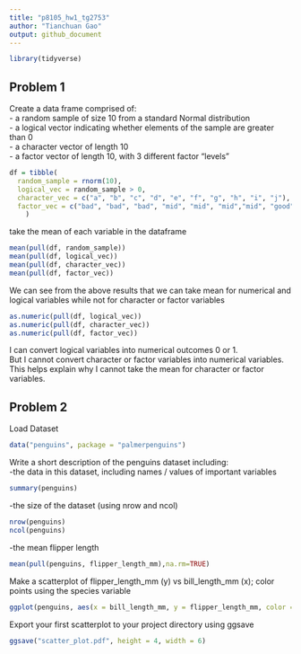 ```yaml
---
title: "p8105_hw1_tg2753"
author: "Tianchuan Gao"
output: github_document
---
```


```r
library(tidyverse)
```

## Problem 1
Create a data frame comprised of:  
- a random sample of size 10 from a standard Normal distribution  
- a logical vector indicating whether elements of the sample are greater than 0  
- a character vector of length 10  
- a factor vector of length 10, with 3 different factor “levels”  
```r
df = tibble(
  random_sample = rnorm(10),
  logical_vec = random_sample > 0,
  character_vec = c("a", "b", "c", "d", "e", "f", "g", "h", "i", "j"),
  factor_vec = c("bad", "bad", "bad", "mid", "mid", "mid","mid", "good", "good", "good")
    )
```

take the mean of each variable in the dataframe
```r
mean(pull(df, random_sample))
mean(pull(df, logical_vec))
mean(pull(df, character_vec))
mean(pull(df, factor_vec))
```

We can see from the above results that we can take mean for numerical and logical variables while not for character or factor variables

```r
as.numeric(pull(df, logical_vec))
as.numeric(pull(df, character_vec))
as.numeric(pull(df, factor_vec))
```
I can convert logical variables into numerical outcomes 0 or 1.  
But I cannot convert character or factor variables into numerical variables.  
This helps explain why I cannot take the mean for character or factor variables.  

## Problem 2

Load Dataset
```r
data("penguins", package = "palmerpenguins")
```
Write a short description of the penguins dataset including:  
-the data in this dataset, including names / values of important variables 
```r
summary(penguins)
```

-the size of the dataset (using nrow and ncol)  
```r
nrow(penguins)
ncol(penguins)
```

-the mean flipper length  
```r
mean(pull(penguins, flipper_length_mm),na.rm=TRUE)
```

Make a scatterplot of flipper_length_mm (y) vs bill_length_mm (x); color points using the species variable
```r
ggplot(penguins, aes(x = bill_length_mm, y = flipper_length_mm, color = species)) + geom_point()
```

Export your first scatterplot to your project directory using ggsave
```r
ggsave("scatter_plot.pdf", height = 4, width = 6)
```

